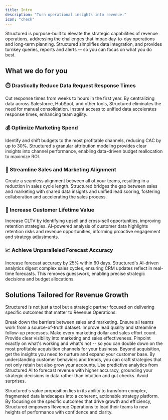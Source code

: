 ```yaml
---
title: Intro
description: "Turn operational insights into revenue."
icon: "check"
---
```


Structured is purpose-built to elevate the strategic capabilities of revenue operations, addressing the challenges that impac day-to-day operations and long-term planning. Structured simplifies data integration, and provides turnkey queries, reports and alerts -- so you can focus on what you do best.

## What we do for you

### ⏱️ Drastically Reduce Data Request Response Times

<Steps>
  <Step icon="clock" iconType="thin">
    Cut response times from weeks to hours in the first year.
  </Step>
  <Step icon="database" iconType="thin">
    By centralizing data across Salesforce, HubSpot, and other tools, Structured
    eliminates the need for manual consolidation. Instant access to unified data
    accelerates response times, enhancing team agility.
  </Step>
</Steps>

### 💰 Optimize Marketing Spend

<Steps>
  <Step icon="money-bill" iconType="thin">
    Identify and shift budgets to the most profitable channels, reducing CAC by
    up to 30%.
  </Step>
  <Step icon="lightbulb" iconType="thin">
    Structured's granular attribution modeling provides clear insights into
    channel performance, enabling data-driven budget reallocation to maximize
    ROI.
  </Step>
</Steps>

### 🤝 Streamline Sales and Marketing Alignment

<Steps>
  <Step icon="universal-access" iconType="thin">
    Create a seamless alignment between all of your teams, resulting in a
    reduction in sales cycle length.
  </Step>
  <Step icon="bridge" iconType="thin">
    Structured bridges the gap between sales and marketing with shared data
    insights and unified lead scoring, fostering collaboration and accelerating
    the sales process.
  </Step>
</Steps>

### 🚀 Increase Customer Lifetime Value

<Steps>
  <Step icon="envelope" iconType="thin">
    Increase CLTV by identifying upsell and cross-sell opportunities, improving
    retention strategies.
  </Step>
  <Step icon="life-ring" iconType="thin">
    AI-powered analysis of customer data highlights retention risks and revenue
    opportunities, informing proactive engagement and strategy adjustments.
  </Step>
</Steps>

### 📈 Achieve Unparalleled Forecast Accuracy

<Steps>
  <Step icon="magnifying-glass-chart" iconType="thin">
    Increase forecast accuracy by 25% within 60 days.
  </Step>
  <Step icon="note-sticky" iconType="thin">
    Structured's AI-driven analytics digest complex sales cycles, ensuring CRM
    updates reflect in real-time forecasts. This removes guesswork, enabling
    precise strategic decisions and budget allocations.
  </Step>
</Steps>

## Solutions Tailored for Revenue Growth

Structured is not just a tool but a strategic partner focused on delivering specific outcomes that matter to Revenue Operations:

<CardGroup cols={2}>
  <Card title="Improved Sales/Marketing Efficiency" icon="rotate">
    Break down the barriers between sales and marketing. Ensure all teams work
    from a source-of-truth dataset. Improve lead quality and streamline
    follow-up processes. Make every marketing dollar and sales effort count.
  </Card>
  <Card title="Reduced Customer Acquisition Costs" icon="user-plus">
    Provide clear visibility into marketing and sales effectiveness. Pinpoint
    exactly on what's working and what's not -- so you can double down on the
    most profitable acquisition channels for your business.
  </Card>
  <Card title="Customer Retention and Growth" icon="users">
    Beyond acquisition, get the insights you need to nurture and expand your
    customer base. By understanding customer behaviors and trends, you can craft
    strategies that not only retain but also grow your accounts.
  </Card>
  <Card title="Accurate Revenue Forecasting" icon="chart-line">
    Use predictive analytics from Structured AI to forecast revenue with higher
    accuracy, grounding your strategic decisions in data rather than intuition
    and gut checks. Avoid surprises.
  </Card>
</CardGroup>

Structured's value proposition lies in its ability to transform complex, fragmented data landscapes into a coherent, actionable strategy platform. By focusing on the specific outcomes that drive growth and efficiency, Structured empowers Revenue Operations to lead their teams to new heights of performance with confidence and clarity.
